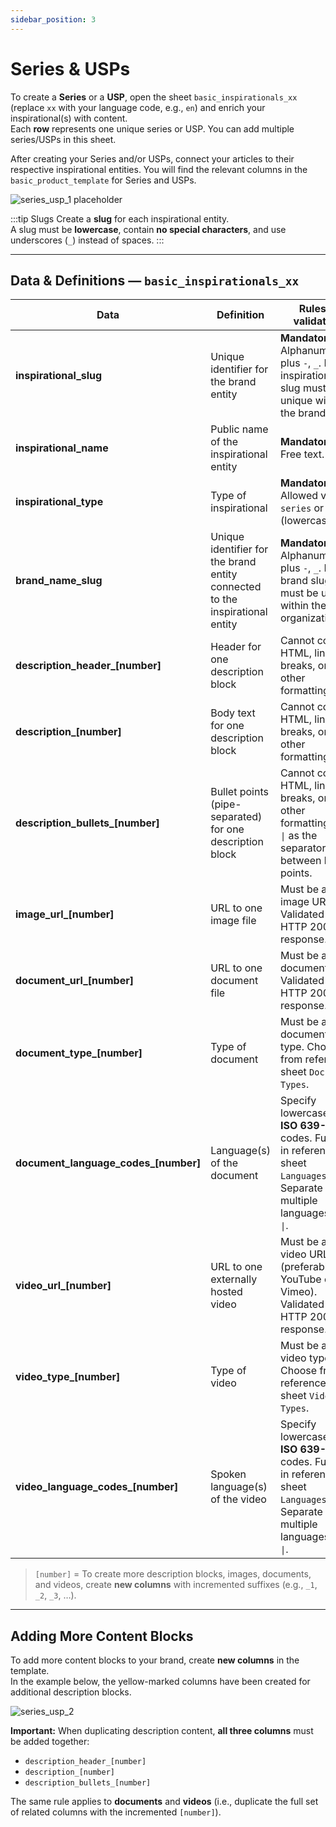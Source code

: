 ```yaml
---
sidebar_position: 3
---
```


# Series & USPs

To create a **Series** or a **USP**, open the sheet `basic_inspirationals_xx` (replace `xx` with your language code, e.g., `en`) and enrich your inspirational(s) with content.  
Each **row** represents one unique series or USP. You can add multiple series/USPs in this sheet.

After creating your Series and/or USPs, connect your articles to their respective inspirational entities. You will find the relevant columns in the `basic_product_template` for Series and USPs.

![series_usp_1 placeholder](../images/series_usp_1.png)

:::tip Slugs
Create a **slug** for each inspirational entity.  
A slug must be **lowercase**, contain **no special characters**, and use underscores (`_`) instead of spaces.
:::

---

## Data & Definitions — `basic_inspirationals_xx`

| Data                           | Definition                                               | Rules & validation |
|--------------------------------|----------------------------------------------------------|--------------------|
| **inspirational\_slug**           | Unique identifier for the brand entity                   | **Mandatory.** Alphanumerical plus `-`, `_`. Each inspirational slug must be unique within the brand. |
| **inspirational\_name**           | Public name of the inspirational entity                  | **Mandatory.** Free text. |
| **inspirational\_type**           | Type of inspirational                                    | **Mandatory.** Allowed values: `series` or `usp` (lowercase). |
| **brand\_name\_slug**             | Unique identifier for the brand entity connected to the inspirational entity | **Mandatory.** Alphanumerical plus `-`, `_`. Each brand slug must be unique within the organization. |
| **description\_header\_\[number]**  | Header for one description block                         | Cannot contain HTML, line breaks, or other formatting. |
| **description\_\[number]**         | Body text for one description block                      | Cannot contain HTML, line breaks, or other formatting. |
| **description\_bullets\_\[number]** | Bullet points (pipe-separated) for one description block | Cannot contain HTML, line breaks, or other formatting. Use <code>\|</code> as the separator between bullet points. |
| **image\_url\_\[number]**           | URL to one image file                                    | Must be a valid image URL. Validated for HTTP 200 response. |
| **document\_url\_\[number]**        | URL to one document file                                 | Must be a valid document URL. Validated for HTTP 200 response. |
| **document\_type\_\[number]**       | Type of document                                         | Must be a valid document type. Choose from reference sheet `Document Types`. |
| **document\_language\_codes\_\[number]** | Language(s) of the document                           | Specify lowercased **ISO 639-1** codes. Full list in reference sheet `Languages`. Separate multiple languages with <code>\|</code>. |
| **video\_url\_\[number]**           | URL to one externally hosted video                       | Must be a valid video URL (preferably YouTube or Vimeo). Validated for HTTP 200 response. |
| **video\_type\_\[number]**          | Type of video                                            | Must be a valid video type. Choose from reference sheet `Video Types`. |
| **video\_language\_codes\_\[number]** | Spoken language(s) of the video                         | Specify lowercased **ISO 639-1** codes. Full list in reference sheet `Languages`. Separate multiple languages with <code>\|</code>. |

> `[number]` = To create more description blocks, images, documents, and videos, create **new columns** with incremented suffixes (e.g., `_1`, `_2`, `_3`, …).

---

## Adding More Content Blocks

To add more content blocks to your brand, create **new columns** in the template.  
In the example below, the yellow-marked columns have been created for additional description blocks.

![series_usp_2](../images/series_usp_2.png)

**Important:** When duplicating description content, **all three columns** must be added together:
- `description_header_[number]`
- `description_[number]`
- `description_bullets_[number]`

The same rule applies to **documents** and **videos** (i.e., duplicate the full set of related columns with the incremented `[number]`).
